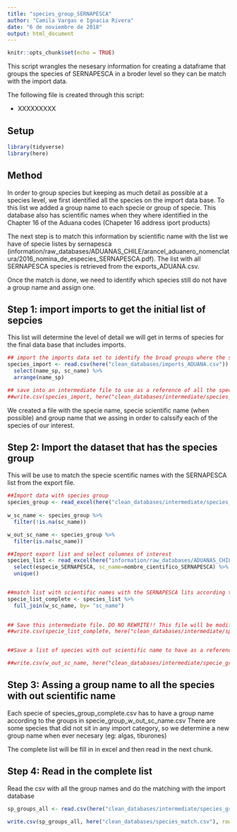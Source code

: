 ```yaml
---
title: "species_group_SERNAPESCA"
author: "Camila Vargas e Ignacia Rivera"
date: "6 de noviembre de 2018"
output: html_document
---
```


```r
knitr::opts_chunk$set(echo = TRUE)
```

This script wrangles the nesesary information for creating a dataframe that groups the species of SERNAPESCA in a broder level so they can be match with the import data.

The following file is created through this script:

- XXXXXXXXX

## Setup

```r
library(tidyverse)
library(here)
```


## Method

In order to group species but keeping as much detail as possible at a species level, we first identified all the species on the import data base. To this list we added a group name to each specie or group of specie. This database also has scientific names when they where identified in the Chapter 16 of the Aduana codes (Chapeter 16 address iport products)

The next step is to match this information by scientific name with the list we have of specie listes by sernapesca (information/raw_databases/ADUANAS_CHILE/arancel_aduanero_nomenclatura/2016_nomina_de_especies_SERNAPESCA.pdf). The list with all SERNAPESCA species is retrieved from the exports_ADUANA.csv.

Once the match is done, we need to identify which species still do not have a group name and assign one.

## Step 1: import imports to get the initial list of sepcies
This list will determine the level of detail we will get in terms of species for the final data base that includes imports. 


```r
## import the imports data set to identify the broad groups where the species should be clasify
species_import <- read.csv(here("clean_databases/imports_ADUANA.csv")) %>% 
  select(name_sp, sc_name) %>% 
  arrange(name_sp)

## save into an intermediate file to use as a reference of all the species that we can find in this database.
##write.csv(species_import, here("clean_databases/intermediate/species_import.csv"), row.names = F)

```

We created a file with the specie name, specie scientific name (when possible) and group name that we assing in order to calssify each of the species of our interest.


## Step 2: Import the dataset that has the species group

This will be use to match the specie scentific names with the SERNAPESCA list from the export file.

```r
##Import data with species group
species_group <- read_excel(here("clean_databases/intermediate/species_import_group.xlsx"), na="NA")
  
w_sc_name <- species_group %>% 
  filter(!is.na(sc_name)) 

w_out_sc_name <- species_group %>% 
  filter(is.na(sc_name))

##Import export list and select columnes of interest
species_list <- read_excel(here("information/raw_databases/ADUANAS_CHILE/arancel_aduanero_nomenclatura/arancel_aduanero_2017/codigos_aduana_por_especie_2017.xlsx"), na="NA")%>%
  select(especie_SERNAPESCA, sc_name=nombre_cientifico_SERNAPESCA) %>% 
  unique()


##match list with scientific names with the SERNAPESCA lits according to scientific names 
specie_list_complete <- species_list %>% 
  full_join(w_sc_name, by= "sc_name")

  
## Save this intermediate file. DO NO REWRITE!! This file will be modifues in excel.
##write.csv(specie_list_complete, here("clean_databases/intermediate/species_group_complete.csv"), row.names = F)


##Save a list of species with out scientific name to have as a reference for assigning group name to all species in the SERNAPESCA list. 

##write.csv(w_out_sc_name, here("clean_databases/intermediate/specie_group_w_out_sc_name.csv"), row.names = F)
```


## Step 3: Assing a group name to all the species with out scientific name

Each specie of species_group_complete.csv has to have a group name according to the groups in specie_group_w_out_sc_name.csv
There are some species that did not sit in any import category, so we determine a new group name when ever necesary (eg: algas, tiburones)

The complete list will be fill in in excel and then read in the next chunk. 

## Step 4: Read in the complete list
Read the csv with all the group names and do the matching with the import database

```r

sp_groups_all <- read.csv(here("clean_databases/intermediate/species_group_complete.csv"))

write.csv(sp_groups_all, here("clean_databases/species_match.csv"), row.names = F)


```

